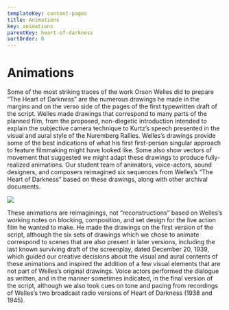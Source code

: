 ```yaml
---
templateKey: content-pages
title: Animations
key: animations
parentKey: heart-of-darkness
sortOrder: 0
---
```

# Animations

Some of the most striking traces of the work Orson Welles did to prepare “The Heart of Darkness” are the numerous drawings he made in the margins and on the verso side of the pages of the first typewritten draft of the script. Welles made drawings that correspond to many parts of the planned film, from the proposed, non-diegetic introduction intended to explain the subjective camera technique to Kurtz’s speech presented in the visual and aural style of the Nuremberg Rallies. Welles’s drawings provide some of the best indications of what his first first-person singular approach to feature filmmaking might have looked like. Some also show vectors of movement that suggested we might adapt these drawings to produce fully-realized animations. Our student team of animators, voice-actors, sound designers, and composers reimagined six sequences from Welles’s “The Heart of Darkness” based on these drawings, along with other archival documents.

![](/assets/sketch3.png)

These animations are reimaginings, not “reconstructions” based on Welles’s working notes on blocking, composition, and set design for the live action film he wanted to make. He made the drawings on the first version of the script, although the six sets of drawings which we chose to animate correspond to scenes that are also present in later versions, including the last known surviving draft of the screenplay, dated December 20, 1939, which guided our creative decisions about the visual and aural contents of these animations and inspired the addition of a few visual elements that are not part of Welles’s original drawings. Voice actors performed the dialogue as written, and in the manner sometimes indicated, in the final version of the script, although we also took cues on tone and pacing from recordings of Welles’s two broadcast radio versions of Heart of Darkness (1938 and 1945).
